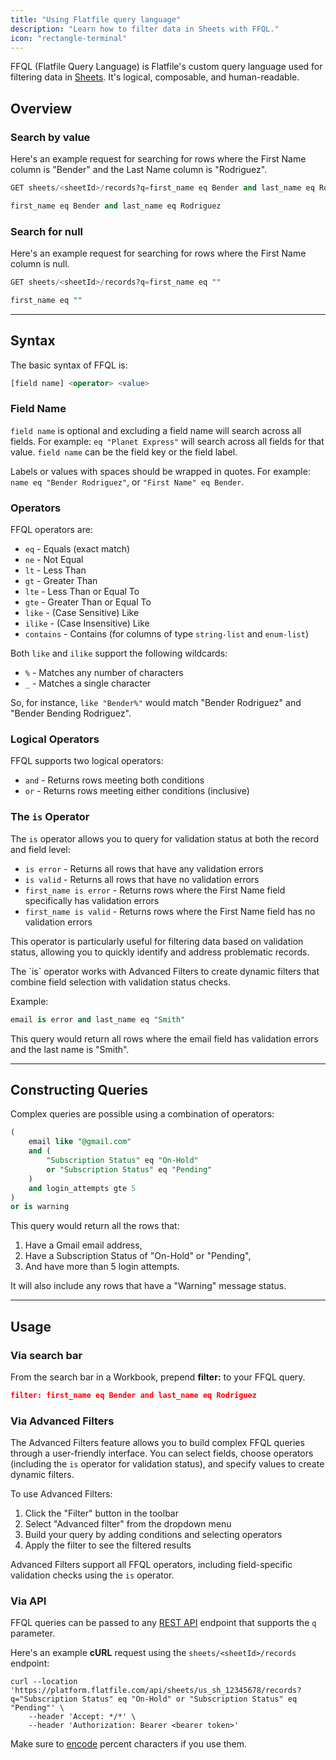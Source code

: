 ```yaml
---
title: "Using Flatfile query language"
description: "Learn how to filter data in Sheets with FFQL."
icon: "rectangle-terminal"
---
```


<Snippet file="shared/dxpbanner.mdx" />

FFQL (Flatfile Query Language) is Flatfile's custom query language used for filtering data in <Tooltip tip="A collection of fields...">[Sheets](/learning-center/blueprint/about)</Tooltip>.
It's logical, composable, and human-readable.

## Overview

### Search by value

Here's an example request for searching for rows where the First Name column is "Bender" and the Last Name column is "Rodriguez".

```sql GET sheets/<sheetId>/records request
GET sheets/<sheetId>/records?q=first_name eq Bender and last_name eq Rodriguez
```

```sql query
first_name eq Bender and last_name eq Rodriguez
```

### Search for null

Here's an example request for searching for rows where the First Name column is null.

```sql GET sheets/<sheetId>/records request
GET sheets/<sheetId>/records?q=first_name eq ""
```

```sql query
first_name eq ""
```

---

## Syntax

The basic syntax of FFQL is:

```sql
[field name] <operator> <value>
```

### Field Name

`field name` is optional and excluding a field name will search across all fields. For example: `eq "Planet Express"` will search across all fields for that value.
`field name` can be the field key or the field label.

Labels or values with spaces should be wrapped in quotes. For example: `name eq "Bender Rodriguez"`, or `"First Name" eq Bender`.

### Operators

FFQL operators are:

- `eq` - Equals (exact match)
- `ne` - Not Equal
- `lt` - Less Than
- `gt` - Greater Than
- `lte` - Less Than or Equal To
- `gte` - Greater Than or Equal To
- `like` - (Case Sensitive) Like
- `ilike` - (Case Insensitive) Like
- `contains` - Contains (for columns of type `string-list` and `enum-list`)

Both `like` and `ilike` support the following wildcards:

- `%` - Matches any number of characters
- `_` - Matches a single character

So, for instance, `like "Bender%"` would match "Bender Rodriguez" and "Bender Bending Rodriguez".

### Logical Operators

FFQL supports two logical operators:

- `and` - Returns rows meeting both conditions
- `or` - Returns rows meeting either conditions (inclusive)

### The `is` Operator

The `is` operator allows you to query for validation status at both the record and field level:

- `is error` - Returns all rows that have any validation errors
- `is valid` - Returns all rows that have no validation errors
- `first_name is error` - Returns rows where the First Name field specifically has validation errors
- `first_name is valid` - Returns rows where the First Name field has no validation errors

This operator is particularly useful for filtering data based on validation status, allowing you to quickly identify and address problematic records.

<Note>
  The `is` operator works with Advanced Filters to create dynamic filters that combine field selection with validation status checks.
</Note>

Example:

```sql
email is error and last_name eq "Smith"
```

This query would return all rows where the email field has validation errors and the last name is "Smith".

---

## Constructing Queries

Complex queries are possible using a combination of operators:

```sql
(
    email like "@gmail.com"
    and (
        "Subscription Status" eq "On-Hold"
        or "Subscription Status" eq "Pending"
    )
    and login_attempts gte 5
)
or is warning
```

This query would return all the rows that:

1. Have a Gmail email address,
2. Have a Subscription Status of "On-Hold" or "Pending",
3. And have more than 5 login attempts.

<Note>It will also include any rows that have a "Warning" message status.</Note>

---

## Usage

### Via search bar

From the search bar in a Workbook, prepend **filter:** to your FFQL query.

```json type in search bar
filter: first_name eq Bender and last_name eq Rodriguez
```

### Via Advanced Filters

The Advanced Filters feature allows you to build complex FFQL queries through a user-friendly interface. You can select fields, choose operators (including the `is` operator for validation status), and specify values to create dynamic filters.

To use Advanced Filters:

1. Click the "Filter" button in the toolbar
2. Select "Advanced filter" from the dropdown menu
3. Build your query by adding conditions and selecting operators
4. Apply the filter to see the filtered results

Advanced Filters support all FFQL operators, including field-specific validation checks using the `is` operator.

### Via API

FFQL queries can be passed to any <Tooltip tip="View API reference">[REST API](https://reference.flatfile.com/overview/welcome)</Tooltip> endpoint that supports the `q` parameter.

Here's an example **cURL** request using the `sheets/<sheetId>/records` endpoint:

```shell Shell / cURL
curl --location 'https://platform.flatfile.com/api/sheets/us_sh_12345678/records?q="Subscription Status" eq "On-Hold" or "Subscription Status" eq "Pending"' \
    --header 'Accept: */*' \
    --header 'Authorization: Bearer <bearer token>'
```

Make sure to [encode](https://en.wikipedia.org/wiki/URL_encoding) percent characters if you use them.